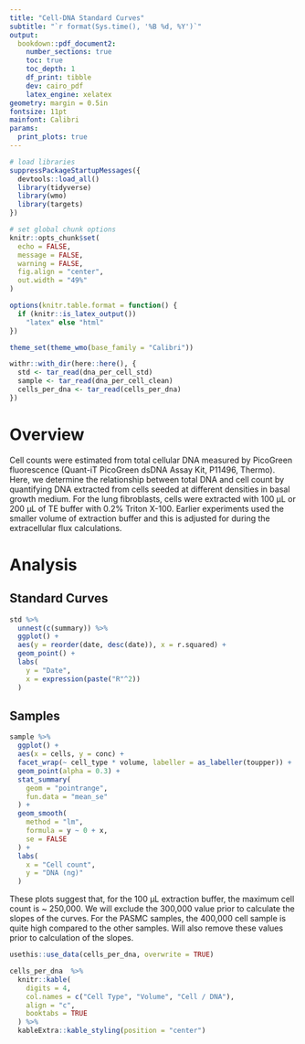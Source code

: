 ```yaml
---
title: "Cell-DNA Standard Curves"
subtitle: "`r format(Sys.time(), '%B %d, %Y')`"
output: 
  bookdown::pdf_document2:
    number_sections: true
    toc: true
    toc_depth: 1
    df_print: tibble
    dev: cairo_pdf
    latex_engine: xelatex
geometry: margin = 0.5in
fontsize: 11pt
mainfont: Calibri
params:
  print_plots: true
---
```


```r
# load libraries
suppressPackageStartupMessages({
  devtools::load_all()
  library(tidyverse)
  library(wmo)
  library(targets)
})

# set global chunk options
knitr::opts_chunk$set(
  echo = FALSE, 
  message = FALSE, 
  warning = FALSE, 
  fig.align = "center", 
  out.width = "49%"
) 

options(knitr.table.format = function() {
  if (knitr::is_latex_output()) 
    "latex" else "html"
})

theme_set(theme_wmo(base_family = "Calibri"))
```

```r
withr::with_dir(here::here(), {
  std <- tar_read(dna_per_cell_std)
  sample <- tar_read(dna_per_cell_clean)
  cells_per_dna <- tar_read(cells_per_dna)
})
```

\newpage

# Overview

Cell counts were estimated from total cellular DNA measured by PicoGreen fluorescence (Quant-iT PicoGreen dsDNA Assay Kit, P11496, Thermo). Here, we determine the relationship between total DNA and cell count by quantifying DNA extracted from cells seeded at different densities in basal growth medium. For the lung fibroblasts, cells were extracted with 100 μL or 200 μL of TE buffer with 0.2% Triton X-100. Earlier experiments used the smaller volume of extraction buffer and this is adjusted for during the extracellular flux calculations.

# Analysis

## Standard Curves

```r
std %>% 
  unnest(c(summary)) %>% 
  ggplot() +
  aes(y = reorder(date, desc(date)), x = r.squared) +
  geom_point() +
  labs(
    y = "Date", 
    x = expression(paste("R"^2))
  )
```

## Samples

```r
sample %>% 
  ggplot() +
  aes(x = cells, y = conc) +
  facet_wrap(~ cell_type * volume, labeller = as_labeller(toupper)) +
  geom_point(alpha = 0.3) +
  stat_summary(
    geom = "pointrange", 
    fun.data = "mean_se"
  ) +
  geom_smooth(
    method = "lm", 
    formula = y ~ 0 + x, 
    se = FALSE
  ) +
  labs(
    x = "Cell count", 
    y = "DNA (ng)"
  )
```

These plots suggest that, for the 100 μL extraction buffer, the maximum cell count is ~ 250,000. We will exclude the 300,000 value prior to calculate the slopes of the curves. For the PASMC samples, the 400,000 cell sample is quite high compared to the other samples. Will also remove these values prior to calculation of the slopes.

```r
usethis::use_data(cells_per_dna, overwrite = TRUE)

cells_per_dna  %>% 
  knitr::kable(
    digits = 4, 
    col.names = c("Cell Type", "Volume", "Cell / DNA"), 
    align = "c", 
    booktabs = TRUE
  ) %>% 
  kableExtra::kable_styling(position = "center") 
```

